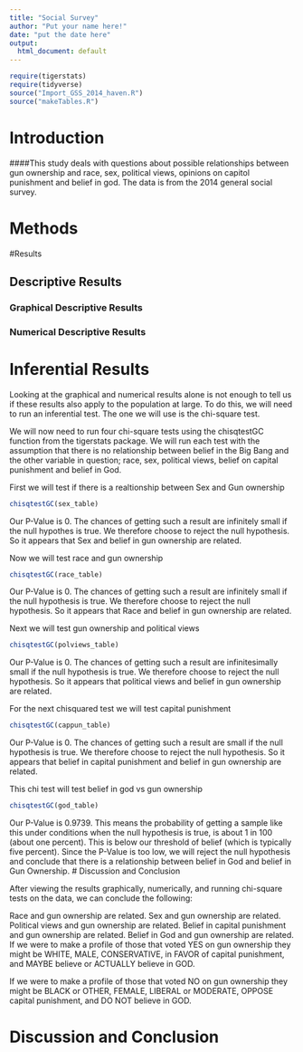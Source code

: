 ```yaml
---
title: "Social Survey"
author: "Put your name here!"
date: "put the date here"
output:
  html_document: default
---
```


```r
require(tigerstats)
require(tidyverse)
source("Import_GSS_2014_haven.R")
source("makeTables.R")
```
<!-- We recommend you use git branches -- create a separate branch for each major section i.e. Introduction, Methods, Results, Inferential Results, and Discussion and Conclusions - leave the YAML block untouched until the final merge where you put in your own name !-->

# Introduction

<!--In this section you explain what you are trying to show.  Where did the data come from?  What is the research or other question you are trying to answer?!-->   

####This study deals with questions about possible relationships between gun ownership and race, sex, political views, opinions on capitol punishment and belief in god. The data is from the 2014 general social survey.



# Methods

<!--Decide on your methods:  use "variable analysis" or other appropriate descriptors.  Make sure to choose at least one graphical method and at least one numerical method.!-->

#Results

<!--Divide this section into two sub-sections:  One for your descriptive  results and one for your inferential results.!-->

## Descriptive Results

### Graphical Descriptive Results

<!--Graphical results here.  Make sure to show your code.  Provide appropriate labels for axes, giving units if possible, and provide a good title for the graph, too.  Use the graphical results to describe the patterns if any that exist in the data as focused toward the research question!-->

### Numerical Descriptive Results

<!--Numerical results go here. Use the numerical results to describe the patterns if any that exist in the data as focused toward the research question!-->

# Inferential Results

<!--State hypothesis clearly.  Make sure your discussion of the inferential test covers all the aspects that the test output produces, such as test statistic, p-value etc.  Make a decision about the null hypothesis, explain the assumptions on which the selected test/procedure was based, and why the chosen procedure satisfys the assumptions and is appropriate to answer the research question!-->

Looking at the graphical and numerical results alone is not enough to tell us if these results also apply to the population at large. To do this, we will need to run an inferential test. The one we will use is the chi-square test.

We will now need to run four chi-square tests using the chisqtestGC function from the tigerstats package. We will run each test with the assumption that there is no relationship between belief in the Big Bang and the other variable in question; race, sex, political views, belief on capital punishment and belief in God.

First we will test if there is a realtionship between Sex and Gun ownership
```r
chisqtestGC(sex_table)
```
Our P-Value is 0. The chances of getting such a result are infinitely small if the null hypothes is true. We therefore choose to reject the null hypothesis. So it appears that Sex and belief in gun ownership are related.


Now we will test race and gun ownership
```r
chisqtestGC(race_table)

```
Our P-Value is 0. The chances of getting such a result are infinitely small if the null hypothesis is true. We therefore choose to reject the null hypothesis. So it appears that Race and belief in gun ownership are related.

Next we will test gun ownership and political views
```r
chisqtestGC(polviews_table)
```
Our P-Value is 0. The chances of getting such a result are infinitesimally small if the null hypothesis is true. We therefore choose to reject the null hypothesis. So it appears that political views and belief in gun ownership are related.

For the next chisquared test we will test capital punishment
```r
chisqtestGC(cappun_table)
```
Our P-Value is 0. The chances of getting such a result are  small if the null hypothesis is true. We therefore choose to reject the null hypothesis. So it appears that belief in capital punishment and belief in gun ownership are related.

This chi test will test belief in god vs gun ownership
```r
chisqtestGC(god_table)
```
Our P-Value is 0.9739. This means the probability of getting a sample like this under conditions when the null hypothesis is true, is about 1 in 100 (about one percent). This is below our threshold of belief (which is typically five percent). Since the P-Value is too low, we will reject the null hypothesis and conclude that there is a relationship between belief in God and belief in Gun Ownership. # Discussion and Conclusion

After viewing the results graphically, numerically, and running chi-square tests on the data, we can conclude the following:

Race and gun ownership are related.
Sex and gun ownership are related.
Political views and gun ownership are related.
Belief in capital punishment and gun ownership are related.
Belief in God and gun ownership are related.
If we were to make a profile of those that voted YES on gun ownership they might be WHITE, MALE, CONSERVATIVE, in FAVOR of capital punishment, and MAYBE believe or ACTUALLY believe in GOD.

If we were to make a profile of those that voted NO on gun ownership they might be BLACK or OTHER, FEMALE, LIBERAL or MODERATE, OPPOSE capital punishment, and DO NOT believe in GOD.

# Discussion and Conclusion

<!--Discussion and conclusion here.  If you found a relationship be sure to consider whether the relationship occurs because one of the variables causes the other, or whether they perhasps are related for some other reason.  Watch the chapter 6 videos from the GeorgeTown videos collection.!-->
